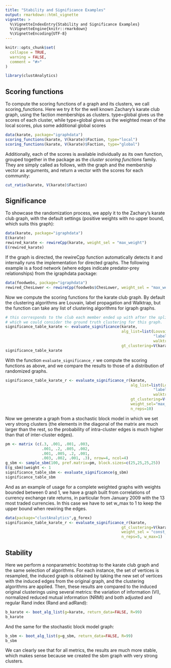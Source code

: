 ```yaml
---
title: "Stability and Significance Examples"
output: rmarkdown::html_vignette
vignette: >
  %\VignetteIndexEntry{Stability and Significance Examples}
  %\VignetteEngine{knitr::rmarkdown}
  %\VignetteEncoding{UTF-8}
---
```


```r
knitr::opts_chunk$set(
  collapse = TRUE,
  warning = FALSE,
  comment = "#>"
)
```

```r
library(clustAnalytics)
```


## Scoring functions
To compute the scoring functions of a graph and its clusters, we call scoring_functions. Here we try it for the well known Zachary's karate club graph, using the faction memberships as clusters. type=global gives us the scores of each cluster, while type=global gives us the weighted mean of the local scores, plus some additional global scores
```r
data(karate, package="igraphdata")
scoring_functions(karate, V(karate)$Faction, type="local")
scoring_functions(karate, V(karate)$Faction, type="global")
```

Additionally, each of the scores is available individually as its own function, grouped together in the package as the *cluster scoring functions* family. They are simply called as follows, with the graph and the membership vector as arguments, and return a vector with the scores for each community:
```r
cut_ratio(karate, V(karate)$Faction)
```



## Significance
To showcase the randomization process, we apply it to the Zachary's karate club graph, with the default settings (positive weights with no upper bound, which suits this graph):
```r
data(karate, package="igraphdata")
E(karate)
rewired_karate <- rewireCpp(karate, weight_sel = "max_weight")
E(rewired_karate)
```

If the graph is directed, the rewireCpp function automatically detects it and internally runs the implementation for directed graphs. The following example is a food network (where edges indicate predator-prey relationships) from the igraphdata package:
```r
data(foodwebs, package="igraphdata")
rewired_ChesLower <- rewireCpp(foodwebs$ChesLower, weight_sel = "max_weight")
```

Now we compute the scoring functions for the karate club graph. By default the clustering algorithms are Louvain, label propagation and Walktrap, but the function can take any list of clustering algorithms for igraph graphs.
```r
# this corresponds to the club each member ended up with after the split, 
# which we could consider the ground truth clustering for this graph.
significance_table_karate <- evaluate_significance(karate,
                                                   alg_list=list(Louvain=cluster_louvain, 
                                                                 "label prop"= cluster_label_prop, 
                                                                 walktrap=cluster_walktrap),
                                                   gt_clustering=V(karate)$Faction)
significance_table_karate
```

With the function `evaluate_significance_r` we compute the scoring functions as above, and we compare the results to those of a distribution of randomized graphs.
```r
significance_table_karate_r <- evaluate_significance_r(karate, 
                                                       alg_list=list(Louvain=cluster_louvain, 
                                                                 "label prop"= cluster_label_prop, 
                                                                 walktrap=cluster_walktrap),
                                                       gt_clustering=V(karate)$Faction,
                                                       weight_sel="max_weight",
                                                       n_reps=10)
```

Now we generate a graph from a stochastic block model in which we set very strong clusters (the elements in the diagonal of the matrix are much larger than the rest, so the probability of intra-cluster edges is much higher than that of inter-cluster edges).

```r
pm <- matrix (c(.3, .001, .001, .003,
                .001, .2, .005, .002,
                .001, .005, .2, .001,
                .003, .002, .001, .3), nrow=4, ncol=4)
g_sbm <- sample_sbm(100, pref.matrix=pm, block.sizes=c(25,25,25,25))
E(g_sbm)$weight <- 1
significance_table_sbm <- evaluate_significance(g_sbm)
significance_table_sbm
```

And as an example of usage for a complete weighted graphs with weights bounded between 0 and 1, we have a graph built from correlations of currency exchange rate returns, in particular from January 2009 with the 13 most traded currencies. In this case we have to set w_max to 1 to keep the upper bound when rewiring the edges.
```r
data(package="clustAnalytics",g_forex)
significance_table_karate_r <- evaluate_significance_r(karate,  
                                                   gt_clustering=V(karate)$Faction,
                                                   weight_sel = "const_var",
                                                   n_reps=5, w_max=1)

```


## Stability
Here we perform a nonparametric bootstrap to the karate club graph and the same selection of algorithms. For each instance, the set of vertices is resampled, the induced graph is obtained by taking the new set of vertices with the induced edges from the original graph, and the clustering algorithms are applied. Then, these results are compared to the induced original clusterings using several metrics: the variation of information (VI), normalized reduced mutual information (NRMI) and both adjusted and regular Rand index (Rand and adRand):
```r
b_karate <- boot_alg_list(g=karate, return_data=FALSE, R=99) 
b_karate
```

And the same for the stochastic block model graph:
```r
b_sbm <- boot_alg_list(g=g_sbm, return_data=FALSE, R=99)
b_sbm
```
We can clearly see that for all metrics, the results are much more stable, which makes sense because we created the sbm graph with very strong clusters.



